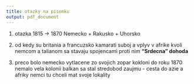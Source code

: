```yaml
---
title: otazky na pisomku
output: pdf_document
---
```


1. otazka
1815 -> 1870
Nemecko + Rakusko + Uhorsko

2. od kedy su britania a francuzsko kamarati
suboj a vplyv v afrike
kvoli nemcom a talianom sa stavaju spojencami proti nim
**"Srdecna" dohoda**

3. preco bolo nemecko vytlacene zo svojich zopar kokloni
do roku 1870 nemalo vela kolonii
balkan sa stal stredobod zaujmu - cesta do azie a afriky
nemci tu chceli mat svoje lokality

